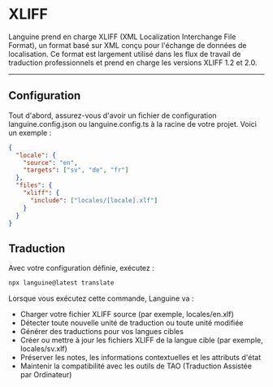 # XLIFF

Languine prend en charge XLIFF (XML Localization Interchange File Format), un format basé sur XML conçu pour l'échange de données de localisation. Ce format est largement utilisé dans les flux de travail de traduction professionnels et prend en charge les versions XLIFF 1.2 et 2.0.

---

## Configuration

Tout d'abord, assurez-vous d'avoir un fichier de configuration languine.config.json ou languine.config.ts à la racine de votre projet. Voici un exemple :

```json
{
  "locale": {
    "source": "en",
    "targets": ["sv", "de", "fr"]
  },
  "files": {
    "xliff": {
      "include": ["locales/[locale].xlf"]
    }
  }
}
```

## Traduction

Avec votre configuration définie, exécutez :

```bash
npx languine@latest translate
```

Lorsque vous exécutez cette commande, Languine va :

- Charger votre fichier XLIFF source (par exemple, locales/en.xlf)
- Détecter toute nouvelle unité de traduction ou toute unité modifiée
- Générer des traductions pour vos langues cibles
- Créer ou mettre à jour les fichiers XLIFF de la langue cible (par exemple, locales/sv.xlf)
- Préserver les notes, les informations contextuelles et les attributs d'état
- Maintenir la compatibilité avec les outils de TAO (Traduction Assistée par Ordinateur)
